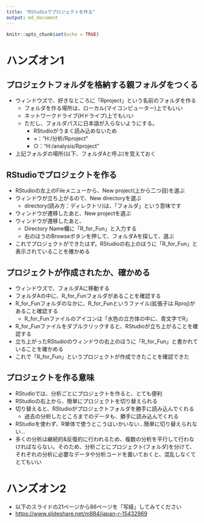---
title: "RStudioでプロジェクトを作る"
output: md_document
---

```{r setup, include=FALSE}
knitr::opts_chunk$set(echo = TRUE)
```

# ハンズオン1

## プロジェクトフォルダを格納する親フォルダをつくる
- ウィンドウズで、好きなところに「Rproject」という名前のフォルダを作る
    - フォルダを作る場所は、ローカル(マイコンピューター)上でもいい
    - ネットワークドライブ(Hドライブ)上でもいい
    - ただし、フォルダパスに日本語が入らないようにする。
        - RStudioがうまく読み込めないため
        - ×："H:/分析/Rproject"
        - ○："H:/analysis/Rproject"
- 上記フォルダの場所(以下、フォルダAと呼ぶ)を覚えておく

## RStudioでプロジェクトを作る
- RStudioの左上のFileメニューから、New project(上から二つ目)を選ぶ
- ウィンドウが立ち上がるので、New directoryを選ぶ
    - directory(読み方：ディレクトリ)は、「フォルダ」という意味です
- ウィンドウが遷移したあと、New projectを選ぶ
- ウィンドウが遷移したあと、
    - Directory Name欄に「R_for_Fun」と入力する
    - 右のほうのBrowseボタンを押して、フォルダAを探して、選ぶ
- これでプロジェクトができたはず。RStudioの右上のほうに「R_for_Fun」と表示されていることを確かめる

## プロジェクトが作成されたか、確かめる
- ウィンドウズで、フォルダAに移動する
- フォルダAの中に、R_for_Funフォルダがあることを確認する
- R_for_Funフォルダのなかに、R_for_Funというファイル(拡張子は.Rproj)があること確認する
    - R_for_Funファイルのアイコンは「水色の立方体の中に、青文字でR」
- R_for_Funファイルをダブルクリックすると、RStudioが立ち上がることを確認する
- 立ち上がったRStudioのウィンドウの右上のほうに「R_for_Fun」と書かれていることを確かめる
- これで「R_for_Fun」というプロジェクトが作成できたことを確認できた

## プロジェクトを作る意味
- RStudioでは、分析ごとにプロジェクトを作ると、とても便利
- RStudioの右上から、簡単にプロジェクトを切り替えられる
- 切り替えると、RStudioがプロジェクトフォルダを勝手に読み込んでくれる
    - 過去の分析したところまでのデータも、勝手に読み込んでくれる
- RStudioを使わず、R単体で使うとこうはいかいない…簡単に切り替えられない…
- 多くの分析は継続的&反復的に行われるため、複数の分析を平行して行わなければならない。そのため、分析ごとにプロジェクト(フォルダ)を分けて、それぞれの分析に必要なデータや分析コードを置いておくと、混乱しなくてとてもいい

# ハンズオン2

- 以下のスライドの21ページから86ページを「写経」してみてください
- [https://www.slideshare.net/m884/japan-r-15432969](https://www.slideshare.net/m884/japan-r-15432969)